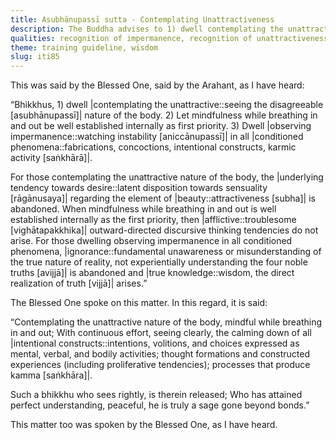 ```yaml
---
title: Asubhānupassī sutta - Contemplating Unattractiveness
description: The Buddha advises to 1) dwell contemplating the unattractive nature of the body, 2) establish mindfulness as the first priority while breathing in and out, and 3) observe impermanence in all conditioned phenomena.
qualities: recognition of impermanence, recognition of unattractiveness, mindfulness, passion, examination, ignorance, insight
theme: training guideline, wisdom
slug: iti85
---
```


This was said by the Blessed One, said by the Arahant, as I have heard:

“Bhikkhus, 1) dwell |contemplating the unattractive::seeing the disagreeable [asubhānupassī]| nature of the body. 2) Let mindfulness while breathing in and out be well established internally as first priority. 3) Dwell |observing impermanence::watching instability [aniccānupassī]| in all |conditioned phenomena::fabrications, concoctions, intentional constructs, karmic activity [saṅkhārā]|.

For those contemplating the unattractive nature of the body, the |underlying tendency towards desire::latent disposition towards sensuality [rāgānusaya]| regarding the element of |beauty::attractiveness [subha]| is abandoned. When mindfulness while breathing in and out is well established internally as the first priority, then |afflictive::troublesome [vighātapakkhika]| outward-directed discursive thinking tendencies do not arise. For those dwelling observing impermanence in all conditioned phenomena, |ignorance::fundamental unawareness or misunderstanding of the true nature of reality, not experientially understanding the four noble truths [avijjā]| is abandoned and |true knowledge::wisdom, the direct realization of truth [vijjā]| arises.”

The Blessed One spoke on this matter. In this regard, it is said:

“Contemplating the unattractive nature of the body,
mindful while breathing in and out;
With continuous effort, seeing clearly,
the calming down of all |intentional constructs::intentions, volitions, and choices expressed as mental, verbal, and bodily activities; thought formations and constructed experiences (including proliferative tendencies); processes that produce kamma [saṅkhāra]|.

Such a bhikkhu who sees rightly,
is therein released;
Who has attained perfect understanding, peaceful,
he is truly a sage gone beyond bonds.”

This matter too was spoken by the Blessed One, as I have heard.